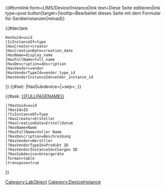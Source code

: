 <noinclude>
{{Helper/Docu/FormTemplate}}

</noinclude>
<includeonly>
{{LIMS/Common |name={{{display_name}}}}}

{{#formlink:form=LIMS/Device/Instance|link text=Diese Seite editieren|link type=post button|target={{FULLPAGENAME}}|tooltip=Bearbeitet dieses Seite mit dem Formular für Geräteinstanzen|reload}}

{{#declare:
 HasUuid=uuid
 |IsInstanceOf=type
 |HasCreator=creator
 |HasCreationDate=creation_date
 |HasName=display_name
 |HasFullName=full_name
 |HasDescription=description
 |HasVendor=vendor
 |HasVendorTypeId=vendor_type_id
 |HasVendorInstanceId=vendor_instance_id
}}
{{#set:
<!-- |Organisationseinheit={{{ou|}}}|+sep=;
|Geräteverantwortlicher={{{device manager|}}}|+sep=; -->
|HasSubdevice={{{subdevices|}}}|+sep=; 
}}


{{#ask: [[{{FULLPAGENAME}}]]
 |?HasUuid=uuid
 |?HasId=ID
 |?IsInstanceOf=Type
 |?HasCreator=Ersteller
 |?HasCreationDate=Erstelldatum
 |?HasName=Name
 |?HasFullName=Voller Name
 |?HasDescription=Beschreibung
 |?HasVendor=Herstller
 |?HasVendorTypeId=Produkt ID
 |?HasVendorInstanceId=Chargen ID
 |?HasSubdevice=Untergeräte
 |format=table
 |transpose=true
}}


[[Category:LabObject]]
[[Category:DeviceInstance]]
</includeonly>